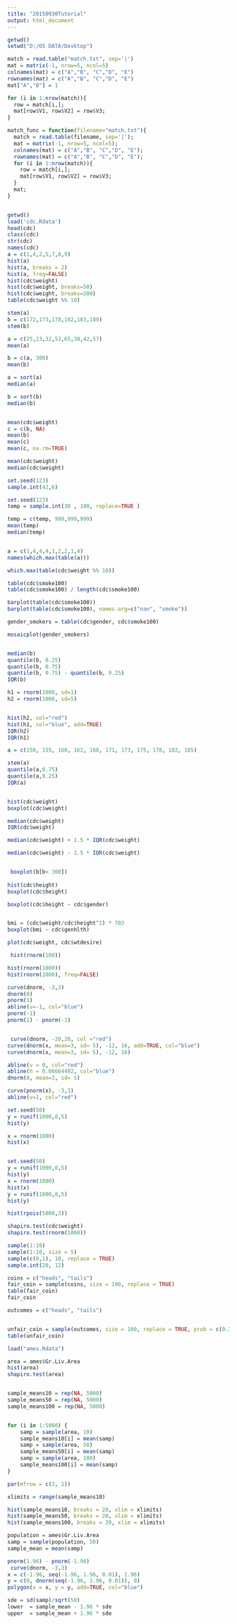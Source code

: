 ```yaml
---
title: "20150930Tutorial"
output: html_document
---
```



```r
getwd()
setwd("D:/OS DATA/Desktop")

match = read.table("match.txt", sep='|')
mat = matrix(-1, nrow=5, ncol=5)
colnames(mat) = c("A","B", "C","D", "E")
rownames(mat) = c("A","B", "C","D", "E")
mat["A","B"] = 1

for (i in 1:nrow(match)){
  row = match[i,];
  mat[row$V1, row$V2] = row$V3;
}

match_func = function(filename="match.txt"){
  match = read.table(filename, sep='|');
  mat = matrix(-1, nrow=5, ncol=5);
  colnames(mat) = c("A","B", "C","D", "E");
  rownames(mat) = c("A","B", "C","D", "E");
  for (i in 1:nrow(match)){
    row = match[i,];
    mat[row$V1, row$V2] = row$V3;
  }
  mat;
}



```



```r

getwd()
load('cdc.Rdata')
head(cdc)
class(cdc)
str(cdc)
names(cdc)
a = c(1,4,2,5,7,8,9)
hist(a)
hist(a, breaks = 2)
hist(a, freq=FALSE)
hist(cdc$weight)
hist(cdc$weight, breaks=50)
hist(cdc$weight, breaks=200)
table(cdc$weight %% 10)

stem(a)
b = c(172,173,178,182,183,189)
stem(b)

```


```r
a = c(25,23,32,52,65,38,42,57)
mean(a)

b = c(a, 300) 
mean(b)

a = sort(a)
median(a)

b = sort(b)
median(b)


mean(cdc$weight)
c = c(b, NA)
mean(b)
mean(c)
mean(c, na.rm=TRUE)

mean(cdc$weight)
median(cdc$weight)

set.seed(123)
sample.int(42,6)

set.seed(123)
temp = sample.int(30 , 100, replace=TRUE )

temp = c(temp, 999,999,999)
mean(temp)
median(temp)


a = c(1,4,4,4,1,2,2,1,4)
names(which.max(table(a)))

which.max(table(cdc$weight %% 10))

table(cdc$smoke100)
table(cdc$smoke100) / length(cdc$smoke100) 

barplot(table(cdc$smoke100))
barplot(table(cdc$smoke100), names.arg=c("nan", "smoke")) 

gender_smokers = table(cdc$gender, cdc$smoke100)

mosaicplot(gender_smokers)



```

```r
median(b)
quantile(b, 0.25)
quantile(b, 0.75)
quantile(b, 0.75) - quantile(b, 0.25)
IQR(b)

h1 = rnorm(1000, sd=1) 
h2 = rnorm(1000, sd=5) 


hist(h2, col="red")
hist(h1, col="blue", add=TRUE)
IQR(h2)
IQR(h1)

a = c(150, 155, 160, 162, 168, 171, 173, 175, 178, 182, 185)

stem(a)
quantile(a,0.75)
quantile(a,0.25)
IQR(a)


hist(cdc$weight)
boxplot(cdc$weight)

median(cdc$weight)
IQR(cdc$weight)

median(cdc$weight) + 1.5 * IQR(cdc$weight)

median(cdc$weight) - 1.5 * IQR(cdc$weight)


 boxplot(b[b< 300])
 
hist(cdc$height)
boxplot(cdc$height)

boxplot(cdc$height ~ cdc$gender)


bmi = (cdc$weight/cdc$height^2) * 703
boxplot(bmi ~ cdc$genhlth)

plot(cdc$weight, cdc$wtdesire)
```


```r
 hist(rnorm(100))

hist(rnorm(1000))
hist(rnorm(1000), freq=FALSE)

curve(dnorm, -3,3)
dnorm(0)
pnorm(1)
abline(v=-1, col="blue")
pnorm(-1)
pnorm(1) - pnorm(-1)


 curve(dnorm, -20,20, col ="red")
curve(dnorm(x, mean=3, sd= 5), -12, 16, add=TRUE, col="blue")
curve(dnorm(x, mean=3, sd= 5), -12, 16)

abline(v = 0, col="red")
abline(h = 0.06664492, col="blue")
dnorm(0, mean=3, sd= 5)

curve(pnorm(x), -3,3)
abline(v=1, col="red")

set.seed(50)
y = runif(1000,0,5)
hist(y)

x = rnorm(1000)
hist(x)


set.seed(50)
y = runif(1000,0,5)
hist(y)
x = rnorm(1000)
hist(x)
y = runif(1000,0,5)
hist(y)

hist(rpois(5000,3))

shapiro.test(cdc$weight)
shapiro.test(rnorm(1000))
```

```r
sample(1:10)
sample(1:10, size = 5)
sample(c(0,1), 10, replace = TRUE)
sample.int(20, 12)

coins = c("heads", "tails")
fair_coin = sample(coins, size = 100, replace = TRUE)
table(fair_coin)
fair_coin

outcomes = c("heads", "tails")


unfair_coin = sample(outcomes, size = 100, replace = TRUE, prob = c(0.3,0.7))
table(unfair_coin)

```


```r
load("ames.Rdata")

area = ames$Gr.Liv.Area
hist(area)
shapiro.test(area)


sample_means10 = rep(NA, 5000)
sample_means50 = rep(NA, 5000)
sample_means100 = rep(NA, 5000)


for (i in 1:5000) {
    samp = sample(area, 10)
    sample_means10[i] = mean(samp)
    samp = sample(area, 50)
    sample_means50[i] = mean(samp)
    samp = sample(area, 100)
    sample_means100[i] = mean(samp)
}

par(mfrow = c(3, 1))

xlimits = range(sample_means10)

hist(sample_means10, breaks = 20, xlim = xlimits)
hist(sample_means50, breaks = 20, xlim = xlimits)
hist(sample_means100, breaks = 20, xlim = xlimits)

```

```r
population = ames$Gr.Liv.Area
samp = sample(population, 50)
sample_mean = mean(samp)

pnorm(1.96) - pnorm(-1.96)
 curve(dnorm, -3,3)
x = c(-1.96, seq(-1.96, 1.96, 0.01), 1.96)
y = c(0, dnorm(seq(-1.96, 1.96, 0.01)), 0)
polygon(x = x, y = y, add=TRUE, col="blue")

sde = sd(samp)/sqrt(50)
lower  = sample_mean - 1.96 * sde
upper  = sample_mean + 1.96 * sde

```